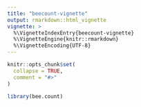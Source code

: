 ```yaml
---
title: "beecount-vignette"
output: rmarkdown::html_vignette
vignette: >
  %\VignetteIndexEntry{beecount-vignette}
  %\VignetteEngine{knitr::rmarkdown}
  %\VignetteEncoding{UTF-8}
---
```


```r
knitr::opts_chunk$set(
  collapse = TRUE,
  comment = "#>"
)
```

```r
library(bee.count)
```
